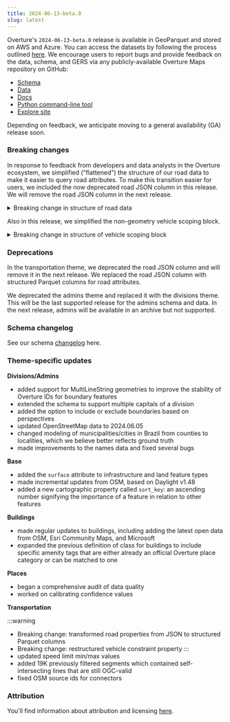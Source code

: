 ```yaml
---
title: 2024-06-13-beta.0
slug: latest
---
```


Overture's `2024-06-13-beta.0` release is available in GeoParquet and stored on AWS and Azure. You can access the datasets by following the process outlined [here](https://docs.overturemaps.org/getting-data/). We encourage users to report bugs and provide feedback on the data, schema, and GERS via any publicly-available Overture Maps repository on GitHub: 

- [Schema](https://github.com/OvertureMaps/schema)
- [Data](https://github.com/OvertureMaps/data)
- [Docs](https://github.com/OvertureMaps/docs)
- [Python command-line tool](https://github.com/OvertureMaps/overturemaps-py)
- [Explore site](https://github.com/OvertureMaps/io-site)

Depending on feedback, we anticipate moving to a general availability (GA) release soon.


### Breaking changes

In response to feedback from developers and data analysts in the Overture ecosystem, we simplified ("flattened") the structure of our road data to make it easier to query road attributes. To make this transition easier for users, we included the now deprecated road JSON column in this release. We will remove the road JSON column in the next release. 

<details>
        <summary>Breaking change in structure of road data</summary>
        <div>

| old JSON path	| new Parquet column | 
| ------------- | ------------------ |
| road.restrictions.speed_limits |	speed_limits |
| road.restrictions.access	| access_restrictions |
| road.restrictions.prohibited_transitions | prohibited_transitions |
| road.surface | road_surface |
| road.flags | road_flags |
| road.width | width_rules |
| road.lanes | lanes |
| road.level | level_rules |

</div>
</details>

Also in this release, we simplified the non-geometry vehicle scoping block.

<details>
        <summary>Breaking change in structure of vehicle scoping block</summary>
        <div>
<Tabs>
<TabItem value="old speed_limits structure" label="old speed_limits structure" default>
```
speed_limits:
  when:
    ...
    vehicle:
      axle_count:
        is_more_than:
          value:
          unit:
        is_less_than:
          ...
        ...
        ...
      height:
        ...
      length:
        ...
      weight:
        ...
      width:
        ...
```
</TabItem>
<TabItem value="new speed_limits structure" label="new speed_limits structure" default>

```
speed_limits:
  when:
    ...
    vehicle:
      - dimension: <axle_count, height, length, weight, width>
        comparison: <greater_than, greater_than_equal, equal, less_than, less_than_equal>
        value: str
        unit: str
```
</TabItem>

</Tabs>
</div>
</details>


### Deprecations

In the transportation theme, we deprecated the road JSON column and will remove it in the next release. We replaced the road JSON column with structured Parquet columns for road attributes.

We deprecated the admins theme and replaced it with the divisions theme. This will be the last supported release for the admins schema and data. In the next release, admins will be available in an archive but not supported. 

### Schema changelog

See our schema [changelog](https://github.com/OvertureMaps/schema/releases) here.

### Theme-specific updates

**Divisions/Admins**

- added support for MultiLineString geometries to improve the stability of Overture IDs for boundary features
- extended the schema to support multiple capitals of a division
- added the option to include or exclude boundaries based on perspectives
- updated OpenStreetMap data to 2024.06.05
- changed modeling of municipalities/cities in Brazil from counties to localities, which we believe better reflects ground truth
- made improvements to the names data and fixed several bugs 

**Base**

- added the `surface` attribute to infrastructure and land feature types
- made incremental updates from OSM, based on Daylight v1.48
- added a new cartographic property called `sort_key`: an ascending number signifying the importance of a feature in relation to other features

**Buildings**

- made regular updates to buildings, including adding the latest open data from OSM, Esri Community Maps, and Microsoft 
- expanded the previous definition of class for buildings to include specific amenity tags that are either already an official Overture place category or can be matched to one

**Places**

- began a comprehensive audit of data quality
- worked on calibrating confidence values

**Transportation**

:::warning
- Breaking change: transformed road properties from JSON to structured Parquet columns
- Breaking change: restructured vehicle constraint property
:::
- updated speed limit min/max values 
- added 19K previously filtered segments which contained self-intersecting lines that are still OGC-valid
- fixed OSM source ids for connectors


### Attribution

You'll find information about attribution and licensing [here](https://docs.overturemaps.org/attribution/).
